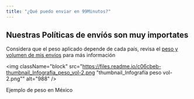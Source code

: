 ```yaml
---
title: "¿Qué puedo enviar en 99Minutos?"
---
```

<Note>

## ️Nuestras Políticas de envíós son muy importates

Considera que el peso aplicado depende de cada país, revisa el [peso y volumen de mis envíos](https://example-99mxn.readme.io/docs/peso-y-volumen-de-mis-env%C3%ADos-1)
 para más información

</Note>

<img className="block" src="https://files.readme.io/c06cbeb-thumbnail_Infografia_peso_vol-2.png "thumbnail_Infografía peso vol-2.png"" alt="988" />

Ejemplo de peso en México

